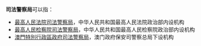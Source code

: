 '''司法警察局'''可以指：
* [[最高人民法院政治部|最高人民法院司法警察局]]，中华人民共和国最高人民法院政治部内设机构
* [[最高人民检察院政治部|最高人民检察院司法警察局]]，中华人民共和国最高人民检察院政治部内设机构
* [[澳門特別行政區政府司法警察局|澳門特別行政區政府司法警察局]]，澳门政府保安司警察总局下设机构
{{Disambiguation|Cat=五字组织机构消歧义}}